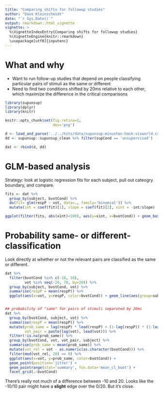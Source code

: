 ```yaml
---
title: "Comparing shifts for followup studies"
author: "Dave Kleinschmidt"
date: "`r Sys.Date()`"
output: rmarkdown::html_vignette
vignette: >
  %\VignetteIndexEntry{Comparing shifts for followup studies}
  %\VignetteEngine{knitr::rmarkdown}
  \usepackage[utf8]{inputenc}
---
```


# What and why

* Want to run follow-up studies that depend on people classifying particular pairs of stimuli as the same or different
* Need to find two conditions shifted by 20ms relative to each other, which maximize the difference in the critical comparisons

```r
library(supunsup)
library(dplyr)
library(knitr)

knitr::opts_chunk$set(fig.retina=2,
                      dev='png')

d <- load_and_parse('../../hits/data/supunsup.minusten-hack-visworld.csv')
dd <- supunsup::supunsup_clean %>% filter(supCond == 'unsupervised')

dat <- rbind(d, dd)

```

# GLM-based analysis

Strategy: look at logistic regression fits for each subject, pull out cateogry boundary, and compare.

```r

fits <- dat %>%
  group_by(subject, bvotCond) %>%
  do(fit= glm(respP ~ vot, data=., family='binomial')) %>%
  mutate(int = coef(fit)[1], slope = coef(fit)[2], xint = -int/slope)

ggplot(filter(fits, abs(xint)<100), aes(y=xint, x=bvotCond)) + geom_boxplot() + geom_point(position='jitter') +coord_flip()

```

# Probability same- or different-classification

Look directly at whether or not the relevant pairs are classified as the same or different.

```r
dat %>%
  filter(bvotCond %in% c(-10, 10),
         vot %in% seq(-20, 70, by=20)) %>%
  group_by(subject, bvotCond, vot) %>% 
  summarise(respP = mean(respP)) %>%
  ggplot(aes(x=vot, y=respP, color=bvotCond)) + geom_line(aes(group=subject))


## probability of "same" for pairs of stimuli separated by 20ms
dat %>%
  group_by(bvotCond, subject, vot) %>%
  summarise(respP = mean(respP)) %>%
  mutate(prob_same = lag(respP) * lead(respP) + (1-lag(respP)) * (1-lead(respP)),
         vot_pair = paste(lag(vot), lead(vot))) %>%
  filter(!is.na(prob_same)) %>%
  group_by(bvotCond, vot, vot_pair, subject) %>%
  summarise(prob_same = mean(prob_same)) %>%
  mutate(vot_rel = vot - as.numeric(as.character(bvotCond))) %>%
  filter(mod(vot_rel, 20) == 0) %>%
  ggplot(aes(x=vot, y=prob_same, color=bvotCond)) +
  geom_point(position='jitter') +
  geom_pointrange(stat='summary', fun.data='mean_cl_boot') + 
  facet_grid(.~bvotCond)

```

There's really not much of a difference between -10 and 20.  Looks like the -10/10 pair might have a **slight** edge over the 0/20.  But it's close.
